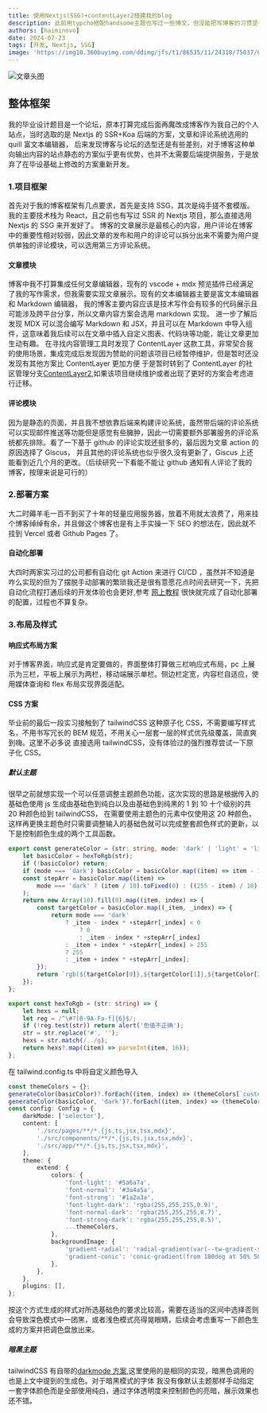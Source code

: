 ```yaml
---
title: 使用Nextjs(SSG)+contentLayer2搭建我的blog
description: 此前用typcho搭配handsome主题也写过一些博文，但没能把写博客的习惯坚持下来，总感觉作为前端建站套模版感觉有点不好意思。近几周正好手上活不多，趁这个机会搓个博客。
authors: [haiminovo]
date: 2024-07-23
tags: [开发, Nextjs, SSG]
image: 'https://img10.360buyimg.com/ddimg/jfs/t1/86535/11/24318/75037/622032a8E4f94d4ae/89703ccc122cf4e0.jpg.webp'
---
```


![文章头图](https://img10.360buyimg.com/ddimg/jfs/t1/86535/11/24318/75037/622032a8E4f94d4ae/89703ccc122cf4e0.jpg.webp)

## 整体框架

我的毕业设计题目是一个论坛，原本打算完成后面再魔改成博客作为我自己的个人站点，当时选取的是 Nextjs 的 SSR+Koa 后端的方案，文章和评论系统选用的 quill 富文本编辑器，
后来发现博客与论坛的选型还是有些差别，对于博客这种单向输出内容的站点静态的方案似乎更有优势，也并不太需要后端提供服务，于是放弃了在毕设基础上修改的方案重新开发。

### 1.项目框架

首先对于我的博客框架有几点要求，首先是支持 SSG，其次是纯手搓不套模版。我的主要技术栈为 React，且之前也有写过 SSR 的 Nextjs 项目，那么直接选用 Nextjs 的 SSG 来开发好了。
博客的文章展示是最核心的内容，用户评论在博客中的重要性相对较弱，因此文章的发布和用户的评论可以拆分出来不需要为用户提供单独的评论模块，可以选用第三方评论系统。

#### 文章模块

博客中我不打算集成任何文章编辑器，现有的 vscode + mdx 预览插件已经满足了我的写作需求，但我需要实现文章展示。现有的文本编辑器主要是富文本编辑器和 Markdown 编辑器，
我的博客主要内容应该是技术写作会有较多的代码展示且可能涉及跨平台分享，所以文章内容方案会选用 markdown 实现。
进一步了解后发现 MDX 可以混合编写 Markdown 和 JSX，并且可以在 Markdown 中导入组件，这意味着我后续可以在文章中插入自定义图表、代码块等功能，能让文章更加生动有趣。
在寻找内容管理工具时发现了 ContentLayer 这款工具，非常契合我的使用场景，集成完成后发现因为赞助的问题该项目已经暂停维护，但是暂时还没发现有其他方案比 ContentLayer 更加方便
于是暂时转到了 ContentLayer 的社区管理分支[ContentLayer2](https://github.com/timlrx/contentlayer2),如果该项目继续维护或者出现了更好的方案会考虑进行迁移。

#### 评论模块

因为是静态的页面，并且我不想依靠后端来构建评论系统，虽然带后端的评论系统可以实现邮件推送等功能但是感觉有些臃肿，因此一切需要额外部署服务的评论系统都先排除。看了一下基于 github 的评论实现还挺多的，最后因为文章 action 的原因选择了 Giscus，
并且其他的评论系统也似乎很久没有更新了，Giscus 上还能看到近几个月的更改。（后续研究一下看能不能让 github 通知有人评论了我的博客，按理来说是可行的）

### 2.部署方案

大二时薅羊毛一百不到买了十年的轻量应用服务器，放着不用就太浪费了，用来挂个博客绰绰有余，并且做这个博客也是有上手实操一下 SEO 的想法在，因此就不挂到 Vercel 或者 Github Pages 了。

#### 自动化部署

大四时两家实习过的公司都有自动化 git Action 来进行 CI/CD ，虽然并不知道是咋么实现的但为了摆脱手动部署的繁琐我还是很有意愿花点时间去研究一下，先把自动化流程打通后续的开发体验也会更好,参考
[网上教程](https://blog.csdn.net/qq_45634593/article/details/135376877?utm_medium=distribute.pc_relevant.none-task-blog-2~default~baidujs_baidulandingword~default-0-135376877-blog-121345434.235^v43^pc_blog_bottom_relevance_base2&spm=1001.2101.3001.4242.1&utm_relevant_index=3)
很快就完成了自动化部署的配置，过程也不算复杂。

### 3.布局及样式

#### 响应式布局方案

对于博客界面，响应式是肯定要做的，界面整体打算做三栏响应式布局，pc 上展示为三栏，平板上展示为两栏，移动端展示单栏。侧边栏定宽，内容栏自适应，使用媒体查询和 flex 布局实现界面适配。

#### CSS 方案

毕业前的最后一段实习接触到了 tailwindCSS 这种原子化 CSS，不需要编写样式名，不用书写冗长的 BEM 规范，不用关心一层套一层的样式优先级覆盖，简直爽到嗨。这里不必多说
直接选用 tailwindCSS，没有体验过的强烈推荐尝试一下原子化 CSS。

##### 默认主题

很早之前就想实现一个可以任意调整主题颜色功能，这次实现的思路是根据传入的基础色使用 js 生成由基础色到纯白以及由基础色到纯黑的 1 到 10 十个级别的共 20 种颜色给到 tailwindCSS，
在需要使用主题色的元素中仅使用这 20 种颜色，这样再更换主题色时只需要调整输入的基础色就可以完成整套颜色样式的更新，以下是控制颜色生成的两个工具函数。

```ts
export const generateColor = (str: string, mode: 'dark' | 'light' = 'light') => {
    let basicColor = hexToRgb(str);
    if (!basicColor) return;
    if (mode === 'dark') basicColor = basicColor.map((item) => item - 100);
    const stepArr = basicColor.map((item) =>
        mode === 'dark' ? (item / 10).toFixed(0) : ((255 - item) / 10).toFixed(0)
    );
    return new Array(10).fill(0).map((item, index) => {
        const targetColor = basicColor.map((_item, _index) => {
            return mode === 'dark'
                ? _item - index * +stepArr[_index] < 0
                    ? 0
                    : _item - index * +stepArr[_index]
                : _item + index * +stepArr[_index] > 255
                ? 255
                : _item + index * +stepArr[_index];
        });
        return `rgb(${targetColor[0]},${targetColor[1]},${targetColor[2]})`;
    });
};

export const hexToRgb = (str: string) => {
    let hexs = null;
    let reg = /^\#?[0-9A-Fa-f]{6}$/;
    if (!reg.test(str)) return alert('色值不正确');
    str = str.replace('#', '');
    hexs = str.match(/../g);
    return hexs?.map((item) => parseInt(item, 16));
};
```

在 tailwind.config.ts 中将自定义颜色导入

```ts
const themeColors = {};
generateColor(basicColor)?.forEach((item, index) => (themeColors[`custom-color-${index + 1}`] = item));
generateColor(basicColor, 'dark')?.forEach((item, index) => (themeColors[`custom-color-dark-${index + 1}`] = item));
const config: Config = {
    darkMode: ['selector'],
    content: [
        './src/pages/**/*.{js,ts,jsx,tsx,mdx}',
        './src/components/**/*.{js,ts,jsx,tsx,mdx}',
        './src/app/**/*.{js,ts,jsx,tsx,mdx}',
    ],
    theme: {
        extend: {
            colors: {
                'font-light': '#5a6a7a',
                'font-normal': '#3a4a5a',
                'font-strong': '#1a2a3a',
                'font-light-dark': 'rgba(255,255,255,0.9)',
                'font-normal-dark': 'rgba(255,255,255,0.7)',
                'font-strong-dark': 'rgba(255,255,255,0.5)',
                ...themeColors,
            },
            backgroundImage: {
                'gradient-radial': 'radial-gradient(var(--tw-gradient-stops))',
                'gradient-conic': 'conic-gradient(from 180deg at 50% 50%, var(--tw-gradient-stops))',
            },
        },
    },
    plugins: [],
};
```

按这个方式生成的样式对所选基础色的要求比较高，需要在适当的区间中选择否则会导致深色模式中一团黑，或者浅色模式亮得晃眼睛，后续会考虑重写一下颜色生成的方案并把调色盘放出来。

##### 暗黑主题

tailwindCSS 有自带的[darkmode 方案](https://tailwindcss.com/docs/dark-mode),这里使用的是相同的实现，暗黑色调用的也是上文中提到的生成色。对于暗黑模式的字体
我没有像默认主题那样手动指定一套字体颜色而是全部使用纯白，通过字体透明度来控制颜色的亮暗，展示效果也还不错。
